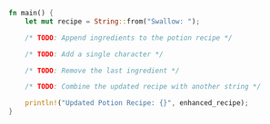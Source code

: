 ```rust
fn main() {
    let mut recipe = String::from("Swallow: ");

    /* TODO: Append ingredients to the potion recipe */

    /* TODO: Add a single character */

    /* TODO: Remove the last ingredient */

    /* TODO: Combine the updated recipe with another string */

    println!("Updated Potion Recipe: {}", enhanced_recipe);
}
```